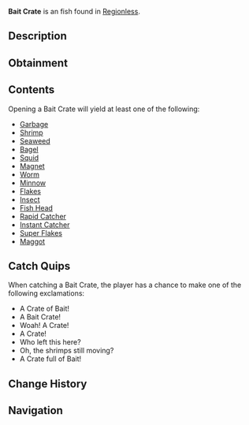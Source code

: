 {{FishInfobox
|image          = Bait Crate.png
|rarity         = Uncommon
|sea            = First Sea
|location       = [[Regionless]]
|sublocation    = 
|sources        = Fishing Rod
|radar_location = 
|xp             = 40
|weather        = 
|time           = 
|season         = 
|bait           = Magnet
|base_weight    = 8
|base_value     = 75
|weight_range   = 0
|base_chance    = 15
|base_resil     = 120
}}
'''Bait Crate''' is an {{Rarity|Uncommon}} fish found in [[Regionless]].

== Description ==
{{Description|A wooden crate with fabric over top to preserve the bait inside. Seemingly lost from a fishing boat of some kind. The bait is still alive and fresh. Therefore, finders keepers?- Opening it might give you an array of common and rare baits!|Bestiary Entry}}

== Obtainment ==
{{Description|Fallen off of a fishing boat.|Bestiary Hint}}
{{Fish Availability|
Ancient Archives
Ancient Isle/Algae Hunt
Ancient Isle/Surrounding Ocean
Atlantis/Ancient Kraken Hunt
Atlantis/Ethereal Abyss
Atlantis/Kraken Hunt
Atlantis/Kraken Pool
Atlantis/Poseidon Temple
Atlantis/Sunken Depths
Atlantis/Surrounding Ocean
Atlantis/Zeus's Rod Room
Cryogenic Canal
FischFright/Frightful Pool
Forsaken Shores/Algae Hunt
Forsaken Shores/Coral Reef
Forsaken Shores/Freshwater Pond
Forsaken Shores/Surrounding Ocean
Frigid Cavern
Glacial Grotto
Golden Tide
Grand Reef
LEGO Pool/Studolodon Hunt
Lovestorm/Normal
Lovestorm/Supercharged
Lucky Event/Blarney McBreeze
Lucky Event/O'Mango Goldgrin
Lucky Event/Plumrick O'Luck
Lucky Event/Rowdy McCharm
Lucky Event/Sunny O'Coin
Megalodon Hunt/Eclipse and Weekend
Megalodon Hunt/Normal
Moosewood/Docks
Moosewood/Seaweed and Mini-Island
Moosewood/Surrounding Ocean
Mushgrove Swamp
Mushgrove Swamp/Algae Hunt
Northern Summit/Surrounding Ocean
Ocean
Ocean/Deep Ocean
Ocean/Harvesters Spike
Ocean/Strange Whirlpool
Ocean/The Arch
Orca Migration/Ancient
Orca Migration/Normal
Overgrowth Caves
Snowcap Island/Algae Hunt
Snowcap Island/Surrounding Ocean
Sunstone Island/Crate Cave
Vertigo/Vertigos Dip
Whale Migration/Moby
Whale Migration/Normal
|top_rods      = 
Magnet Rod\367887.04\370943.05;
Krampus's Rod\279427.51\210123.43;
Training Rod\279048.37\289478.26;
Magma Rod\271624.07\204255.41;
Plastic Rod\249051.22\186771.75;
Flimsy Rod\246978.13\370006.05;
Leviathan's Fang Rod\200800.15\320864.32;
Astralhook Rod\179464.41\298304.95;
No-Life Rod\191349.51\295080.7;
Trident Rod\193761.92\243673;
Free Spirit Rod\192986.97\242698.44;
Challenger's Rod\182218.36\281092.77;
Zeus Rod\181528.51\263115.24;
Verdant Shear Rod\180504.13\261934.36;
Blazebringer Rod\179024.98\250548.65;
Seraphic Rod\178723.07\287341.58;
Rod Of The Depths\177687.07\259297.03;
Rod Of The Forgotten Fang\177499.52\281924.65;
Ethereal Prism Rod\176788.75\291341.42;
Rod Of The Exalted One\174472.81\263250.52;
Volcanic Rod\173988.1\208256.55;
Depthseeker Rod\172954.99\236194.08;
Avalanche Rod\170848.36\214438.84;
Steady Rod\59783.76\69721.81
|recommended   = Magnet Rod
}}

== Contents ==
Opening a Bait Crate will yield at least one of the following:
* [[Bait#Garbage|Garbage]]
* [[Bait#Shrimp|Shrimp]]
* [[Bait#Seaweed|Seaweed]]
* [[Bait#Bagel|Bagel]]
* [[Bait#Squid|Squid]]
* [[Bait#Magnet|Magnet]]
* [[Bait#Worm|Worm]]
* [[Bait#Minnow|Minnow]]
* [[Bait#Flakes|Flakes]]
* [[Bait#Insect|Insect]]
* [[Bait#Fish Head|Fish Head]]
* [[Bait#Rapid Catcher|Rapid Catcher]]
* [[Bait#Instant Catcher|Instant Catcher]]
* [[Bait#Super Flakes|Super Flakes]]
* [[Bait#Maggot|Maggot]]

== Catch Quips ==
When catching a Bait Crate, the player has a chance to make one of the following exclamations:
* A Crate of Bait!
* A Bait Crate!
* Woah! A Crate!
* A Crate!
* Who left this here?
* Oh, the shrimps still moving?
* A Crate full of Bait!

== Change History ==
{{Change History|{{subst:Current Version}}}}

== Navigation ==
{{Fish Navbox|Regionless}}